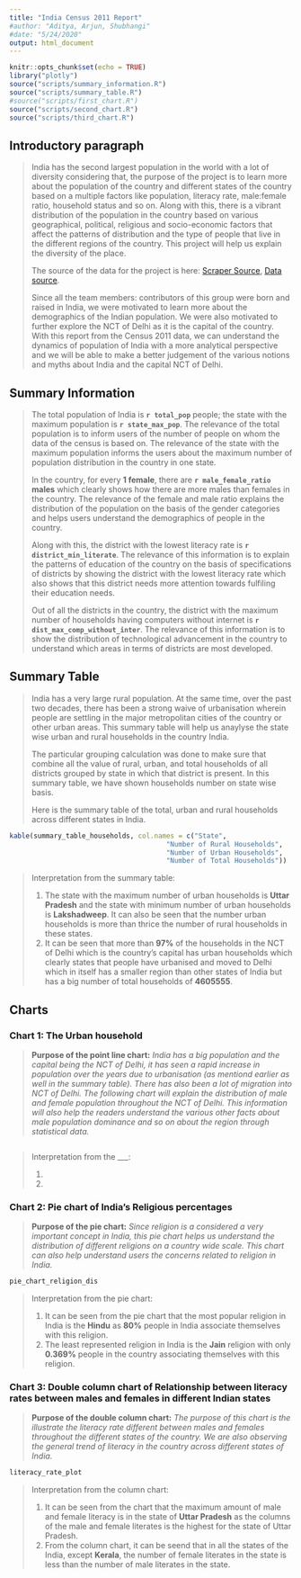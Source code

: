 ```yaml
---
title: "India Census 2011 Report"
#author: "Aditya, Arjun, Shubhangi"
#date: "5/24/2020"
output: html_document
---
```


```r
knitr::opts_chunk$set(echo = TRUE)
library("plotly")
source("scripts/summary_information.R")
source("scripts/summary_table.R")
#source("scripts/first_chart.R")
source("scripts/second_chart.R")
source("scripts/third_chart.R")
```

## Introductory paragraph
> India has the second largest population in the world with a lot of diversity considering that, the purpose of the project is to learn more about the population of the country and different states of the country based on a multiple factors like population, literacy rate, male:female ratio, household status and so on. Along with this, there is a vibrant distribution of the population in the country based on various geographical, political, religious and socio-economic factors that affect the patterns of distribution and the type of people that live in the different regions of the country. This project will help us explain the diversity of the place.
>
> The source of the data for the project is here: [Scraper Source](https://github.com/nishusharma1608/India-Census-2011-Analysis), [Data source](http://censusindia.gov.in/2011-Common/CensusData2011.html).
>
> Since all the team members: contributors of this group were born and raised in India, we were motivated to learn more about the demographics of the Indian population. We were also motivated to further explore the NCT of Delhi as it is the capital of the country.
> With this report from the Census 2011 data, we can understand the dynamics of population of India with a more analytical perspective and we will be able to make a better judgement of the various notions and myths about India and the capital NCT of Delhi.

## Summary Information
> The total population of India is **`r total_pop`** people; the state with the maximum population is **`r state_max_pop`**. The relevance of the total population is to inform users of the number of people on whom the data of the census is based on. The relevance of the state with the maximum population informs the users about the maximum number of population distribution in the country in one state.
>
> In the country, for every **1 female**, there are **`r male_female_ratio` males** which clearly shows how there are more males than females in the country. The relevance of the female and male ratio explains the distribution of the population on the basis of the gender categories and helps users understand the demographics of people in the country.
> 
> Along with this, the district with the lowest literacy rate is **`r district_min_literate`**. The relevance of this information is to explain the patterns of education of the country on the basis of specifications of districts by showing the district with the lowest literacy rate which also shows that this district needs more attention towards fulfiling their education needs.
> 
> Out of all the districts in the country, the district with the maximum number of households having computers without internet is **`r dist_max_comp_without_inter`**. The relevance of this information is to show the distribution of technological advancement in the country to understand which areas in terms of districts are most developed.

## Summary Table
>  India has a very large rural population. At the same time, over the past two decades, there has been a strong waive of urbanisation wherein people are settling in the major metropolitan cities of the country or other urban areas. This summary table will help us anaylyse the state wise urban and rural households in the country India.
>
> The particular grouping calculation was done to make sure that combine all the value of rural, urban, and total households of all districts grouped by state in which that district is present. In this summary table, we have shown households number on state wise basis.
>
> Here is the summary table of the total, urban and rural households across different states in India.

```r
kable(summary_table_households, col.names = c("State",
                                       "Number of Rural Households",
                                       "Number of Urban Households",
                                       "Number of Total Households"))
```

> Interpretation from the summary table:
>
> 1. The state with the maximum number of urban households is **Uttar Pradesh** and the state with minimum number of urban households is **Lakshadweep**. It can also be seen that the number urban households is more than thrice the number of rural households in these states.
> 2. It can be seen that more than **97%** of the households in the NCT of Delhi which is the country's capital has urban households which clearly states that people have urbanised and moved to Delhi which in itself has a smaller region than other states of India but has a big number of total households of **4605555**.

## Charts

### Chart 1: The Urban household

> **Purpose of the point line chart:** *India has a big population and the capital being the NCT of Delhi, it has seen a rapid increase in population over the years due to urbanisation (as mentiond earlier as well in the summary table). There has also been a lot of migration into NCT of Delhi. The following chart will explain the distribution of male and female population throughout the NCT of Delhi. This information will also help the readers understand the various other facts about male population dominance and so on about the region through statistical data.* 

```r

```

> Interpretation from the ___:
>
> 1. 
> 2. 

### Chart 2: Pie chart of India's Religious percentages

> **Purpose of the pie chart:** *Since religion is a considered a very important concept in India, this pie chart helps us understand the distribution of different religions on a country wide scale. This chart can also help understand users the concerns related to religion in India.*

```r
pie_chart_religion_dis
```

> Interpretation from the pie chart: 
>
> 1. It can be seen from the pie chart that the most popular religion in India is the **Hindu** as **80%** people in India associate themselves with this religion.
> 2. The least represented religion in India is the **Jain** religion with only **0.369%** people in the country associating themselves with this religion.

### Chart 3: Double column chart of Relationship between literacy rates between males and females in different Indian states

> **Purpose of the double column chart:** *The purpose of this chart is the illustrate the literacy rate different between males and females throughout the different states of the country. We are also observing the general trend of literacy in the country across different states of India.* 

```r
literacy_rate_plot
```

> Interpretation from the column chart:
>
> 1. It can be seen from the chart that the maximum amount of male and female literacy is in the state of **Uttar Pradesh** as the columns of the male and female literates is the highest for the state of Uttar Pradesh.
> 2. From the column chart, it can be seend that in all the states of the India, except **Kerala**, the number of female literates in the state is less than the number of male literates in the state.
